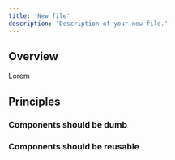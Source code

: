 ```yaml
---
title: 'New file'
description: 'Description of your new file.'
---
```


## Overview

Lorem

## Principles

### Components should be dumb



### Components should be reusable